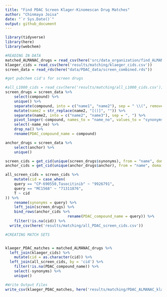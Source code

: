```yaml
---
title: "Find PDAC Screen Klager-Kinomescan Drug Matches"
author: "Chinmaya Joisa"
date: "`r Sys.Date()`"
output: github_document
---
```


```r
library(tidyverse)
library(here)
library(webchem)
```

```r
#READING IN DATA
matched_ALMANAC_drugs = read_csv(here('src/data_organization/find_ALMANAC_klaeger_matches/ALMANAC_klaeger_matchlist.csv'))
klaeger_cids = read_csv(here('results/matching/klaeger_cids.csv'))
screen_data = read_rds(here("data/PDAC_data/screen_combined.rds"))
```


```r
#get pubchem cid's for screen drugs

#all_L1000_cids = read_csv(here('results/matching/all_L1000_cids.csv'))
screen_drugs = screen_data %>% 
	select(compound) %>% 
	unique() %>% 
	separate(compound, into = c("name1", "name2"), sep = " \\(", remove = FALSE) %>% 
	mutate(name2 = str_replace(name2, "[()]", "")) %>% 
	separate(name2, into = c("name2", "name3"), sep = ", ") %>% 
	pivot_longer(-compound, names_to = "name_no", values_to = "synonyms") %>% 
	select(-name_no) %>% 
	drop_na() %>% 
	rename(PDAC_compound_name = compound)

anchor_drugs = screen_data %>% 
	select(anchor) %>% 
	unique()

screen_cids = get_cid(unique(screen_drugs$synonyms), from = "name", domain = "compound", match = "all", verbose = T)
anchor_cids = get_cid(unique(anchor_drugs$anchor), from = "name", domain = "compound", match = "all", verbose = T)

all_screen_cids = screen_cids %>%
	mutate(cid = case_when(
	query == "CP-690550,Tasocitinib" ~ "9926791",
	query == "MC1568" ~ "71311876", 
	T ~ cid
)) %>% 
	rename(synonyms = query) %>% 
	left_join(screen_drugs) %>%
	bind_rows(anchor_cids %>% 
							rename(PDAC_compound_name = query)) %>%
	filter(!is.na(cid)) %>% 
  write_csv(here('results/matching/all_PDAC_screen_cids.csv'))
```

```r
#CREATING MATCH SETS


klaeger_PDAC_matches = matched_ALMANAC_drugs %>%  
  left_join(klaeger_cids) %>%
	mutate(cid = as.character(cid)) %>% 
  left_join(all_screen_cids, by = 'cid') %>%
	filter(!is.na(PDAC_compound_name)) %>% 
	select(-synonyms) %>% 
	unique()
```

```r
#Write Output Files
write_csv(klaeger_PDAC_matches, here('results/matching/PDAC_ALMANAC_klaeger_drug_matches.csv'))
```